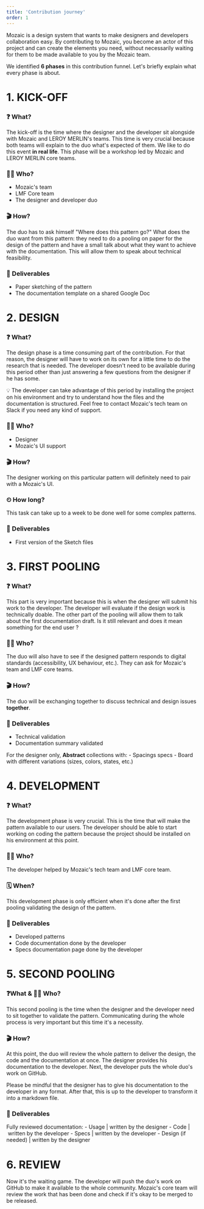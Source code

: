 ```yaml
---
title: 'Contribution journey'
order: 1
---
```


Mozaic is a design system that wants to make designers and developers collaboration easy. By contributing to Mozaic, you become an actor of this project and can create the elements you need, without necessarily waiting for them to be made available to you by the Mozaic team.

We identified **6 phases** in this contribution funnel. Let's briefly explain what every phase is about.

# 1. KICK-OFF

### ❓ What?
The kick-off is the time where the designer and the developer sit alongside with Mozaic and LEROY MERLIN's teams. This time is very crucial because both teams will explain to the duo what's expected of them. We like to do this event **in real life**. This phase will be a workshop led by Mozaic and LEROY MERLIN core teams.

### 👩‍🚀 Who?
- Mozaic's team
- LMF Core team
- The designer and developer duo

### 🎬 How?
The duo has to ask himself "Where does this pattern go?"
What does the duo want from this pattern: they need to do a pooling on paper for the design of the pattern and have a small talk about what they want to achieve with the documentation. This will allow them to speak about technical feasibility.

### 🚀 Deliverables

- Paper sketching of the pattern
- The documentation template on a shared Google Doc

# 2. DESIGN

### ❓ What?

The design phase is a time consuming part of the contribution. For that reason, the designer will have to work on its own for a little time to do the research that is needed. The developer doesn't need to be available during this period other than just answering a few questions from the designer if he has some.

<Highlight theme="tips" title="">

💡 The developer can take advantage of this period by installing the project on his environment and try to understand how the files and the documentation is structured. Feel free to contact Mozaic's tech team on Slack if you need any kind of support.

</Highlight>

### 👩‍🚀 Who?

- Designer
- Mozaic's UI support

### 🎬 How?

The designer working on this particular pattern will definitely need to pair with a Mozaic's UI.

### ⏲ How long?

This task can take up to a week to be done well for some complex patterns.

### 🚀 Deliverables

- First version of the Sketch files

# 3. FIRST POOLING

### ❓ What?

This part is very important because this is when the designer will submit his work to the developer. The developer will evaluate if the design work is technically doable. The other part of the pooling will allow them to talk about the first documentation draft. Is it still relevant and does it mean something for the end user ?

### 👩‍🚀 Who?

The duo will also have to see if the designed pattern responds to digital standards (accessibility, UX behaviour, etc.). They can ask for Mozaic's team and LMF core teams.

### 🎬 How?

The duo will be exchanging together to discuss technical and design issues **together**.

### 🚀 Deliverables

- Technical validation
- Documentation summary validated

For the designer only, **Abstract** collections with:
    - Spacings specs
    - Board with different variations (sizes, colors, states, etc.)

# 4. DEVELOPMENT

### ❓ What?

The development phase is very crucial. This is the time that will make the pattern available to our users. The developer should be able to start working on coding the pattern because the project should be installed on his environment at this point.

### 👩‍🚀 Who?

The developer helped by Mozaic's tech team and LMF core team.

### 🗓 When?

This development phase is only efficient when it's done after the first pooling validating the design of the pattern.

### 🚀 Deliverables

- Developed patterns
- Code documentation done by the developer
- Specs documentation page done by the developer

# 5. SECOND POOLING

### ❓What & 👩‍🚀 Who?

This second pooling is the time when the designer and the developer need to sit together to validate the pattern. Communicating during the whole process is very important but this time it's a necessity.

### 🎬 How?

At this point, the duo will review the whole pattern to deliver the design, the code and the documentation at once. The designer provides his documentation to the developer. Next, the developer puts the whole duo's work on GitHub.

<Highlight theme="tips" title="">

Please be mindful that the designer has to give his documentation to the developer in any format. After that, this is up to the developer to transform it into a markdown file.

</Highlight>

### 🚀 Deliverables

Fully reviewed documentation:
    -  Usage | written by the designer
    -  Code | written by the developer
    -  Specs | written by the developer
    -  Design (if needed) | written by the designer

# 6. REVIEW

Now it's the waiting game. The developer will push the duo's work on GitHub to make it available to the whole community. Mozaic's core team will review the work that has been done and check if it's okay to be merged to be released.
